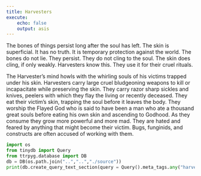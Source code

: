 ```yaml
---
title: Harvesters
execute:
    echo: false
    output: asis
---
```


The bones of things persist long after the soul has left. The skin is superficial. It has no truth. It is temporary protection against the world. The bones do not lie. They persist. They do not cling to the soul. The skin does cling, if only weakly. Harvesters know this. They use it for their cruel rituals.

The Harvester's mind howls with the whirling souls of his victims trapped under his skin. Harvesters carry large cruel bludgeoning weapons to kill or incapacitate while preserving the skin. They carry razor sharp sickles and knives, peelers with which they flay the living or recently deceased. They eat their victim's skin, trapping the soul before it leaves the body. They worship the Flayed God who is said to have been a man who ate a thousand great souls before eating his own skin and ascending to Godhood. As they consume they grow more powerful and more mad. They are hated and feared by anything that might become their victim. Bugs, funginids, and constructs are often accused of working with them.
<!-- kmart ass godskin apostles -->

<!-- ## Notes

Harvesters are meant to be gross. Vampires and necromancers have both been rehabilitated somewhat. Harvesters are not meant to be rehabilitated, they are meant to be repulsive, disgusting, selfish. "Interacting with dark forces" or "having evil rituals" mostly makes me think of halloween-decoration-tier villains who don't *really* hurt anyone. 
Harvesters are not misunderstood, they are indiscriminantly killing people for personal gain.
 -->
```python
import os
from tinydb import Query
from ttrpyg.database import DB
db = DB(os.path.join("..","..","./source"))
print(db.create_query_text_section(query = Query().meta_tags.any("harvester")))
```
